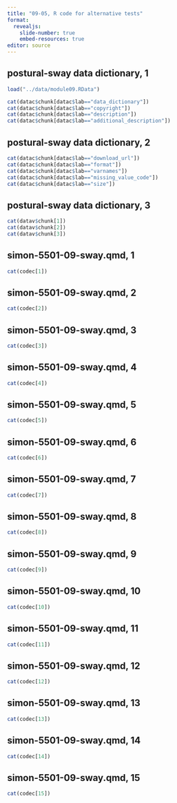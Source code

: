 ```yaml
---
title: "09-05, R code for alternative tests"
format: 
  revealjs:
    slide-number: true
    embed-resources: true
editor: source
---
```


## postural-sway data dictionary, 1

```r
load("../data/module09.RData")

cat(datac$chunk[datac$lab=="data_dictionary"])
cat(datac$chunk[datac$lab=="copyright"])
cat(datac$chunk[datac$lab=="description"])
cat(datac$chunk[datac$lab=="additional_description"])
```

## postural-sway data dictionary, 2

```r
cat(datac$chunk[datac$lab=="download_url"])
cat(datac$chunk[datac$lab=="format"])
cat(datac$chunk[datac$lab=="varnames"])
cat(datac$chunk[datac$lab=="missing_value_code"])
cat(datac$chunk[datac$lab=="size"])
```

## postural-sway data dictionary, 3

```r
cat(datav$chunk[1])
cat(datav$chunk[2])
cat(datav$chunk[3])
```

## simon-5501-09-sway.qmd, 1

```r
cat(codec[1])
```

## simon-5501-09-sway.qmd, 2

```r
cat(codec[2])
```

## simon-5501-09-sway.qmd, 3

```r
cat(codec[3])
```

## simon-5501-09-sway.qmd, 4

```r
cat(codec[4])
```

## simon-5501-09-sway.qmd, 5

```r
cat(codec[5])
```

## simon-5501-09-sway.qmd, 6

```r
cat(codec[6])
```

## simon-5501-09-sway.qmd, 7

```r
cat(codec[7])
```

## simon-5501-09-sway.qmd, 8

```r
cat(codec[8])
```

## simon-5501-09-sway.qmd, 9

```r
cat(codec[9])
```

## simon-5501-09-sway.qmd, 10

```r
cat(codec[10])
```

## simon-5501-09-sway.qmd, 11

```r
cat(codec[11])
```

## simon-5501-09-sway.qmd, 12

```r
cat(codec[12])
```

## simon-5501-09-sway.qmd, 13

```r
cat(codec[13])
```

## simon-5501-09-sway.qmd, 14

```r
cat(codec[14])
```

## simon-5501-09-sway.qmd, 15

```r
cat(codec[15])
```

